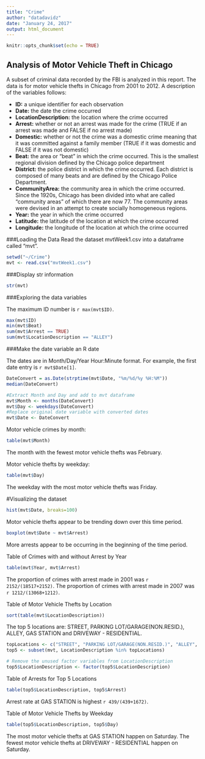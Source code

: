 ```yaml
---
title: "Crime"
author: "datadavidz"
date: "January 24, 2017"
output: html_document
---
```


```r
knitr::opts_chunk$set(echo = TRUE)
```

## Analysis of Motor Vehicle Theft in Chicago

A subset of criminal data recorded by the FBI is analyzed in this report.  The data is for motor vehicle thefts in Chicago from 2001 to 2012. A description of the variables follows:
  
* **ID:** a unique identifier for each observation
* **Date:** the date the crime occurred
* **LocationDescription:** the location where the crime occurred
* **Arrest:** whether or not an arrest was made for the crime (TRUE if an arrest was made and FALSE if no arrest made)
* **Domestic:** whether or not the crime was a domestic crime meaning that it was committed against a family member (TRUE if it was domestic and FALSE if it was not domestic)
* **Beat:** the area or "beat" in which the crime occurred. This is the smallest regional division defined by the Chicago police department
* **District:** the police district in which the crime occurred.  Each district is composed of many beats and are defined by the Chicago Police Department.
* **CommunityArea:** the community area in which the crime occurred.  Since the 1920s, Chicago has been divided into what are called "community areas" of which there are now 77.  The community areas were devised in an attempt to create socially homogeneous regions.
* **Year:** the year in which the crime occurred
* **Latitude:** the latitude of the location at which the crime occurred
* **Longitude:** the longitude of the location at which the crime occurred

###Loading the Data
Read the dataset mvtWeek1.csv into a dataframe called "mvt".

```r
setwd("~/Crime")
mvt <- read.csv("mvtWeek1.csv")
```

###Display str information

```r
str(mvt)
```

###Exploring the data variables

The maximum ID number is `r max(mvt$ID)`.
```r
max(mvt$ID)
min(mvt$Beat)
sum(mvt$Arrest == TRUE)
sum(mvt$LocationDescription == "ALLEY")
```

###Make the date variable an R date

The dates are in Month/Day/Year Hour:Minute format.  For example, the first date entry is `r mvt$Date[1]`.

```r
DateConvert = as.Date(strptime(mvt$Date, "%m/%d/%y %H:%M"))
median(DateConvert)

#Extract Month and Day and add to mvt dataframe
mvt$Month <- months(DateConvert)
mvt$Day <- weekdays(DateConvert)
#Replace original date variable with converted dates
mvt$Date <- DateConvert
```
Motor vehicle crimes by month:
```r
table(mvt$Month)
```
The month with the fewest motor vehicle thefts was February.

Motor vehicle thefts by weekday:
```r
table(mvt$Day)
```
The weekday with the most motor vehicle thefts was Friday.

#Visualizing the dataset
```r
hist(mvt$Date, breaks=100)
```

Motor vehicle thefts appear to be trending down over this time period.

```r
boxplot(mvt$Date ~ mvt$Arrest)
```

More arrests appear to be occurring in the beginning of the time period.

Table of Crimes with and without Arrest by Year
```r
table(mvt$Year, mvt$Arrest)
```

The proportion of crimes with arrest made in 2001 was `r 2152/(18517+2152)`.  The proportion of crimes with arrest made in 2007 was `r 1212/(13068+1212)`.

Table of Motor Vehicle Thefts by Location
```r
sort(table(mvt$LocationDescription))
```

The top 5 locations are: STREET, PARKING LOT/GARAGE(NON.RESID.), ALLEY, GAS STATION and DRIVEWAY - RESIDENTIAL.
```r
topLocations <- c("STREET", "PARKING LOT/GARAGE(NON.RESID.)", "ALLEY", "GAS STATION", "DRIVEWAY - RESIDENTIAL")
top5 <- subset(mvt, LocationDescription %in% topLocations)

# Remove the unused factor variables from LocationDescription
top5$LocationDescription <- factor(top5$LocationDescription)
```

Table of Arrests for Top 5 Locations
```r
table(top5$LocationDescription, top5$Arrest)
```
Arrest rate at GAS STATION is highest `r 439/(439+1672)`.

Table of Motor Vehicle Thefts by Weekday
```r
table(top5$LocationDescription, top5$Day)
```

The most motor vehicle thefts at GAS STATION happen on Saturday.
The fewest motor vehicle thefts at DRIVEWAY - RESIDENTIAL happen on Saturday.







